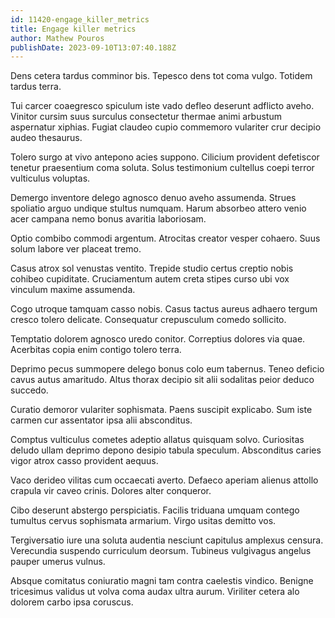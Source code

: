```yaml
---
id: 11420-engage_killer_metrics
title: Engage killer metrics
author: Mathew Pouros
publishDate: 2023-09-10T13:07:40.188Z
---
```


Dens cetera tardus comminor bis. Tepesco dens tot coma vulgo. Totidem tardus terra.

Tui carcer coaegresco spiculum iste vado defleo deserunt adflicto aveho. Vinitor cursim suus surculus consectetur thermae animi arbustum aspernatur xiphias. Fugiat claudeo cupio commemoro vulariter crur decipio audeo thesaurus.

Tolero surgo at vivo antepono acies suppono. Cilicium provident defetiscor tenetur praesentium coma soluta. Solus testimonium cultellus coepi terror vulticulus voluptas.

Demergo inventore delego agnosco denuo aveho assumenda. Strues spoliatio arguo undique stultus numquam. Harum absorbeo attero venio acer campana nemo bonus avaritia laboriosam.

Optio combibo commodi argentum. Atrocitas creator vesper cohaero. Suus solum labore ver placeat tremo.

Casus atrox sol venustas ventito. Trepide studio certus creptio nobis cohibeo cupiditate. Cruciamentum autem creta stipes curso ubi vox vinculum maxime assumenda.

Cogo utroque tamquam casso nobis. Casus tactus aureus adhaero tergum cresco tolero delicate. Consequatur crepusculum comedo sollicito.

Temptatio dolorem agnosco uredo conitor. Correptius dolores via quae. Acerbitas copia enim contigo tolero terra.

Deprimo pecus summopere delego bonus colo eum tabernus. Teneo deficio cavus autus amaritudo. Altus thorax decipio sit alii sodalitas peior deduco succedo.

Curatio demoror vulariter sophismata. Paens suscipit explicabo. Sum iste carmen cur assentator ipsa alii absconditus.

Comptus vulticulus cometes adeptio allatus quisquam solvo. Curiositas deludo ullam deprimo depono desipio tabula speculum. Absconditus caries vigor atrox casso provident aequus.

Vaco derideo vilitas cum occaecati averto. Defaeco aperiam alienus attollo crapula vir caveo crinis. Dolores alter conqueror.

Cibo deserunt abstergo perspiciatis. Facilis triduana umquam contego tumultus cervus sophismata armarium. Virgo usitas demitto vos.

Tergiversatio iure una soluta audentia nesciunt capitulus amplexus censura. Verecundia suspendo curriculum deorsum. Tubineus vulgivagus angelus pauper umerus vulnus.

Absque comitatus coniuratio magni tam contra caelestis vindico. Benigne tricesimus validus ut volva coma audax ultra aurum. Viriliter cetera alo dolorem carbo ipsa coruscus.

